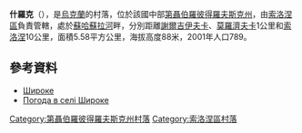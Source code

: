 
{{coord|48|6|27|N|34|49|25|E|scale:30000_region:UA|display=title}}

'''什羅克'''（{{lang-uk|Широке}}），是[[烏克蘭|烏克蘭]]的村落，位於該國中部[[第聶伯羅彼得羅夫斯克州|第聶伯羅彼得羅夫斯克州]]，由[[索洛涅區|索洛涅區]]負責管轄，處於[[蘇哈蘇拉河|蘇哈蘇拉河]]畔，分別距離[[謝爾吉伊夫卡_(索洛涅區)|謝爾吉伊夫卡]]、[[莫羅濟夫卡_(扎波羅熱區)|莫羅濟夫卡]]1公里和[[索洛涅|索洛涅]]10公里，面積5.58平方公里，海拔高度88米，2001年人口789。

==參考資料==
*[http://gska2.rada.gov.ua/pls/z7502/A005?rdat1=06.12.2007&rf7571=6504 Широке]{{dead link|date=2017年11月 |bot=InternetArchiveBot |fix-attempted=yes }}
* [http://weather.in.ua/ua/dnepropetrovskaja/28989 Погода в селі Широке] {{Wayback|url=http://weather.in.ua/ua/dnepropetrovskaja/28989 |date=20160607102937 }}

{{DEFAULTSORT:Широке}}
[[Category:第聶伯羅彼得羅夫斯克州村落|Category:第聶伯羅彼得羅夫斯克州村落]]
[[Category:索洛涅區村落|Category:索洛涅區村落]]


{{Dnipropetrovsk-geo-stub}}